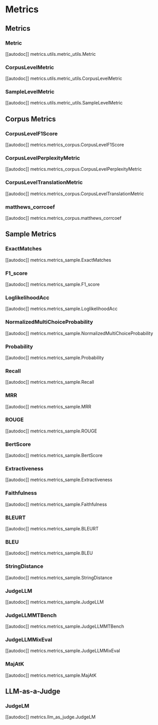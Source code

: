 # Metrics

## Metrics
[//]: # (### Metrics)
[//]: # ([[autodoc]] metrics.metrics.Metrics)
### Metric
[[autodoc]] metrics.utils.metric_utils.Metric
### CorpusLevelMetric
[[autodoc]] metrics.utils.metric_utils.CorpusLevelMetric
### SampleLevelMetric
[[autodoc]] metrics.utils.metric_utils.SampleLevelMetric

## Corpus Metrics
### CorpusLevelF1Score
[[autodoc]] metrics.metrics_corpus.CorpusLevelF1Score
### CorpusLevelPerplexityMetric
[[autodoc]] metrics.metrics_corpus.CorpusLevelPerplexityMetric
### CorpusLevelTranslationMetric
[[autodoc]] metrics.metrics_corpus.CorpusLevelTranslationMetric
### matthews_corrcoef
[[autodoc]] metrics.metrics_corpus.matthews_corrcoef

## Sample Metrics
### ExactMatches
[[autodoc]] metrics.metrics_sample.ExactMatches
### F1_score
[[autodoc]] metrics.metrics_sample.F1_score
### LoglikelihoodAcc
[[autodoc]] metrics.metrics_sample.LoglikelihoodAcc
### NormalizedMultiChoiceProbability
[[autodoc]] metrics.metrics_sample.NormalizedMultiChoiceProbability
### Probability
[[autodoc]] metrics.metrics_sample.Probability
### Recall
[[autodoc]] metrics.metrics_sample.Recall
### MRR
[[autodoc]] metrics.metrics_sample.MRR
### ROUGE
[[autodoc]] metrics.metrics_sample.ROUGE
### BertScore
[[autodoc]] metrics.metrics_sample.BertScore
### Extractiveness
[[autodoc]] metrics.metrics_sample.Extractiveness
### Faithfulness
[[autodoc]] metrics.metrics_sample.Faithfulness
### BLEURT
[[autodoc]] metrics.metrics_sample.BLEURT
### BLEU
[[autodoc]] metrics.metrics_sample.BLEU
### StringDistance
[[autodoc]] metrics.metrics_sample.StringDistance
### JudgeLLM
[[autodoc]] metrics.metrics_sample.JudgeLLM
### JudgeLLMMTBench
[[autodoc]] metrics.metrics_sample.JudgeLLMMTBench
### JudgeLLMMixEval
[[autodoc]] metrics.metrics_sample.JudgeLLMMixEval
### MajAtK
[[autodoc]] metrics.metrics_sample.MajAtK

## LLM-as-a-Judge
### JudgeLM
[[autodoc]] metrics.llm_as_judge.JudgeLM
